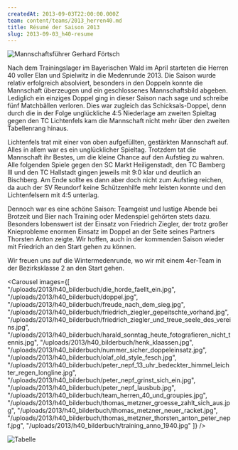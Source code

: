 ```yaml
---
createdAt: 2013-09-03T22:00:00.000Z
team: content/teams/2013_herren40.md
title: Résumé der Saison 2013
slug: 2013-09-03_h40-resume
---
```

![Mannschaftsführer Gerhard Förtsch](/uploads/2013/h40_mannschaftsfuehrer_gerhard_foertsch.jpg)

Nach dem Trainingslager im Bayerischen Wald im April starteten die Herren 40 voller Elan und Spielwitz in die Medenrunde 2013.
Die Saison wurde relativ erfolgreich absolviert,
besonders in den Doppeln konnte die Mannschaft überzeugen und ein geschlossenes Mannschaftsbild abgeben.
Lediglich ein einziges Doppel ging in dieser Saison nach sage und schreibe fünf Matchbällen verloren.
Dies war zugleich das Schicksals-Doppel,
denn durch die in der Folge unglückliche 4:5 Niederlage am zweiten Spieltag
gegen den TC Lichtenfels kam die Mannschaft nicht mehr über den zweiten Tabellenrang hinaus.

Lichtenfels trat mit einer von oben aufgefüllten, gestärkten Mannschaft auf.
Alles in allem war es ein unglücklicher Spieltag.
Trotzdem tat die Mannschaft ihr Bestes, um die kleine Chance auf den Aufstieg zu wahren.
Alle folgenden Spiele gegen den SC Markt Heiligenstadt,
den TC Bamberg III und den TC Hallstadt gingen jeweils mit 9:0 klar und deutlich an Bischberg.
Am Ende sollte es dann aber doch nicht zum Aufstieg reichen,
da auch der SV Reundorf keine Schützenhilfe mehr leisten konnte und den Lichtenfelsern mit 4:5 unterlag.

Dennoch war es eine schöne Saison:
Teamgeist und lustige Abende bei Brotzeit und Bier nach Training oder Medenspiel gehörten stets dazu.
Besonders lobenswert ist der Einsatz von Friedrich Ziegler,
der trotz großer Knieprobleme enormen Einsatz im Doppel an der Seite seines Partners Thorsten Anton zeigte.
Wir hoffen, auch in der kommenden Saison wieder mit Friedrich an den Start gehen zu können.

Wir freuen uns auf die Wintermedenrunde, wo wir mit einem 4er-Team in der Bezirksklasse 2 an den Start gehen.

<Carousel images={[
  "/uploads/2013/h40_bilderbuch/die_horde_faellt_ein.jpg",
  "/uploads/2013/h40_bilderbuch/doppel.jpg",
  "/uploads/2013/h40_bilderbuch/freude_nach_dem_sieg.jpg",
  "/uploads/2013/h40_bilderbuch/friedrich_ziegler_gepeitschte_vorhand.jpg",
  "/uploads/2013/h40_bilderbuch/friedrich_ziegler_und_treue_seele_des_vereins.jpg",
  "/uploads/2013/h40_bilderbuch/harald_sonntag_heute_fotografieren_nicht_tennis.jpg",
  "/uploads/2013/h40_bilderbuch/henk_klaassen.jpg",
  "/uploads/2013/h40_bilderbuch/nummer_sicher_doppeleinsatz.jpg",
  "/uploads/2013/h40_bilderbuch/olaf_old_style_fesch.jpg",
  "/uploads/2013/h40_bilderbuch/peter_nepf_13_uhr_bedeckter_himmel_leichter_regen_longline.jpg",
  "/uploads/2013/h40_bilderbuch/peter_nepf_grinst_sich_ein.jpg",
  "/uploads/2013/h40_bilderbuch/peter_nepf_lausbub.jpg",
  "/uploads/2013/h40_bilderbuch/team_herren_40_und_groupies.jpg",
  "/uploads/2013/h40_bilderbuch/thomas_metzner_groesse_zahlt_sich_aus.jpg",
  "/uploads/2013/h40_bilderbuch/thomas_metzner_neuer_racket.jpg",
  "/uploads/2013/h40_bilderbuch/thomas_metzner_thorsten_anton_peter_nepf.jpg",
  "/uploads/2013/h40_bilderbuch/training_anno_1940.jpg"
]} />

![Tabelle](/uploads/2013/h40_tabelle.jpg)